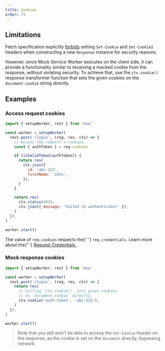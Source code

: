 ```yaml
---
title: Cookies
order: 71
---
```


## Limitations

Fetch specification explicitly [forbids](https://developer.mozilla.org/en-US/docs/Glossary/Forbidden_header_name) setting `Set-Cookie` and `Set-Cookie2` headers when constructing a new `Response` instance for security reasons.

However, since Mock Service Worker executes on the client side, it can provide a functionality similar to receiving a mocked cookie from the response, without violating security. To achieve that, use the `ctx.cookie()` response transformer function that sets the given cookies on the `document.cookie` string directly.

## Examples

### Access request cookies

```js showLineNumbers focusedLines=6
import { setupWorker, rest } from 'msw'

const worker = setupWorker(
  rest.post('/login', (req, res, ctx) => {
    // Access the request's cookies.
    const { authToken } = req.cookies

    if (isValidToken(authToken)) {
      return res(
        ctx.json({
          id: 'abc-123',
          firstName: 'John',
        }),
      )
    }

    return res(
      ctx.status(403),
      ctx.json({ message: 'Failed to authenticate!' }),
    )
  }),
)

worker.start()
```

<Hint mode="warning">
  The value of <code>req.cookies</code> respects the{' '}
  <code>req.credentials</code>. Learn more about the{' '}
  <a href="https://developer.mozilla.org/en-US/docs/Web/API/Request/credentials">
    Request Credentials
  </a>
  .
</Hint>

### Mock response cookies

```js showLineNumbers focusedLines=8
import { setupWorker, rest } from 'msw'

const worker = setupWorker(
  rest.post('/login', (req, res, ctx) => {
    return res(
      // Calling `ctx.cookie()` sets given cookies
      // on `document.cookie` directly.
      ctx.cookie('auth-token', 'abc-123'),
    )
  }),
)

worker.start()
```

> Note that you still won't be able to access the `Set-Cookie` header on the response, as the cookie is set on the `document` directly, bypassing network.

